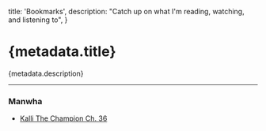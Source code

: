 
  title: 'Bookmarks',
  description: "Catch up on what I'm reading, watching, and listening to",
}

# {metadata.title}

{metadata.description}

---

### Manwha

- [Kalli The Champion Ch. 36](https://chapmanganato.to/manga-vj999018/chapter-36)
